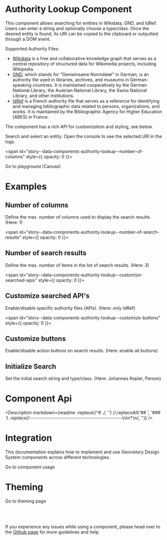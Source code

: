
<Meta title="Data components/Authority Lookup/Documentation" />

# Authority Lookup Component

This component allows searching for entities in Wikidata, GND, and IdRef. Users can enter a string and optionally choose a type/class. Once the desired entity is found, its URI can be copied to the clipboard or outputted through a DOM event.

Supported Authority Files:

- [Wikidata](https://www.wikidata.org/) is a free and collaborative knowledge graph that serves as a central repository of structured data for Wikimedia projects, including Wikipedia.
- [GND](https://www.dnb.de/DE/Professionell/Standardisierung/GND/gnd_node.html), which stands for "Gemeinsame Normdatei" in German, is an authority file used in libraries, archives, and museums in German-speaking countries. It is maintained cooperatively by the German National Library, the Austrian National Library, the Swiss National Library, and other institutions.
- [IdRef](https://www.idref.fr/) is a French authority file that serves as a reference for identifying and managing bibliographic data related to persons, organizations, and works. It is maintained by the Bibliographic Agency for Higher Education (ABES) in France.

The component has a rich API for customization and styling, see below.

Search and select an entity. Open the console to see the selected URI in the logs.

<Canvas withSource="open">
  <Story id="data-components-authority-lookup--basic" />
</Canvas>

<span id="story--data-components-authority-lookup--number-of-columns" style={{ opacity: 0 }}></span>

<div class="ion-text-center">
  <ion-button href="?path=/story/data-components-authority-lookup--basic" target="_self">
    Go to playground (Canvas)
  </ion-button>
</div>

# Examples

## Number of columns

Define the max. number of columns used to display the search results. (Here: 1)

<Canvas withSource="open">
  <Story id="data-components-authority-lookup--number-of-columns" />
</Canvas>

<span id="story--data-components-authority-lookup--number-of-search-results" style={{ opacity: 0 }}></span>

## Number of search results

Define the max. number of items in the list of search results. (Here: 3)

<Canvas withSource="open">
  <Story id="data-components-authority-lookup--number-of-search-results" />
</Canvas>

<span id="story--data-components-authority-lookup--customize-searched-apis" style={{ opacity: 0 }}></span>

## Customize searched API's

Enable/disable specific authority files (APIs). (Here: only IdRef)

<Canvas withSource="open">
  <Story id="data-components-authority-lookup--customize-searched-apis" />
</Canvas>

<span id="story--data-components-authority-lookup--customize-buttons" style={{ opacity: 0 }}></span>

## Customize buttons

Enable/disable action buttons on search results. (Here: enable all buttons)

<Canvas withSource="open">
  <Story id="data-components-authority-lookup--customize-buttons" />
</Canvas>

## Initialize Search

Set the initial search string and type/class. (Here: Johannes Kepler, Person)

<Canvas withSource="open">
  <Story id="data-components-authority-lookup--initialize-search" />
</Canvas>

# Component Api

<Description
  markdown={readme
    .replace(/^# .*/, '')
    //.replaceAll('## ', '### ')
    .replace(/----------------------------------------------\n\n\*.*\n/, '')}
/>

# Integration

This documentation explains how to implement and use Geovistory Design System components across different technologies.

<div>
  <ion-button href="?path=/story/getting-started-installation--html-5" target="_self">
    Go to component usage
  </ion-button>
</div>

# Theming

<div>
  <ion-button href="?path=/story/design-theming--theming" target="_self">
    Go to theming page
  </ion-button>
</div>

<br />
<br />
<br />
<p>
  If you experience any issues while using a component, please head over to the <a href="https://github.com/geovistory/design-system/issues">Github page</a> for more guidelines and
  help.
</p>
